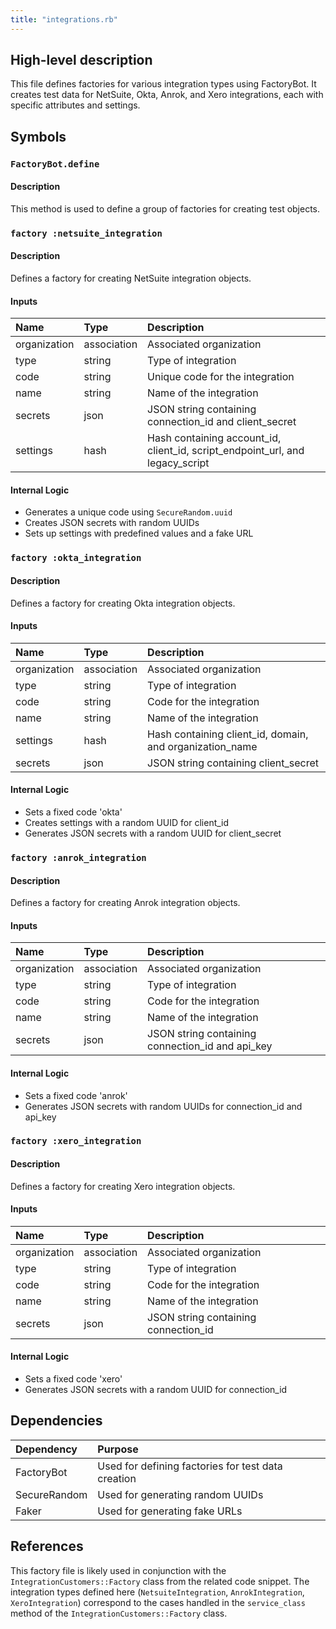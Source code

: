 ```yaml
---
title: "integrations.rb"
---
```


## High-level description
This file defines factories for various integration types using FactoryBot. It creates test data for NetSuite, Okta, Anrok, and Xero integrations, each with specific attributes and settings.

## Symbols

### `FactoryBot.define`
#### Description
This method is used to define a group of factories for creating test objects.

### `factory :netsuite_integration`
#### Description
Defines a factory for creating NetSuite integration objects.

#### Inputs
| Name | Type | Description |
|:-----|:-----|:------------|
| organization | association | Associated organization |
| type | string | Type of integration |
| code | string | Unique code for the integration |
| name | string | Name of the integration |
| secrets | json | JSON string containing connection_id and client_secret |
| settings | hash | Hash containing account_id, client_id, script_endpoint_url, and legacy_script |

#### Internal Logic
- Generates a unique code using `SecureRandom.uuid`
- Creates JSON secrets with random UUIDs
- Sets up settings with predefined values and a fake URL

### `factory :okta_integration`
#### Description
Defines a factory for creating Okta integration objects.

#### Inputs
| Name | Type | Description |
|:-----|:-----|:------------|
| organization | association | Associated organization |
| type | string | Type of integration |
| code | string | Code for the integration |
| name | string | Name of the integration |
| settings | hash | Hash containing client_id, domain, and organization_name |
| secrets | json | JSON string containing client_secret |

#### Internal Logic
- Sets a fixed code 'okta'
- Creates settings with a random UUID for client_id
- Generates JSON secrets with a random UUID for client_secret

### `factory :anrok_integration`
#### Description
Defines a factory for creating Anrok integration objects.

#### Inputs
| Name | Type | Description |
|:-----|:-----|:------------|
| organization | association | Associated organization |
| type | string | Type of integration |
| code | string | Code for the integration |
| name | string | Name of the integration |
| secrets | json | JSON string containing connection_id and api_key |

#### Internal Logic
- Sets a fixed code 'anrok'
- Generates JSON secrets with random UUIDs for connection_id and api_key

### `factory :xero_integration`
#### Description
Defines a factory for creating Xero integration objects.

#### Inputs
| Name | Type | Description |
|:-----|:-----|:------------|
| organization | association | Associated organization |
| type | string | Type of integration |
| code | string | Code for the integration |
| name | string | Name of the integration |
| secrets | json | JSON string containing connection_id |

#### Internal Logic
- Sets a fixed code 'xero'
- Generates JSON secrets with a random UUID for connection_id

## Dependencies
| Dependency | Purpose |
|:-----------|:--------|
| FactoryBot | Used for defining factories for test data creation |
| SecureRandom | Used for generating random UUIDs |
| Faker | Used for generating fake URLs |

## References
This factory file is likely used in conjunction with the `IntegrationCustomers::Factory` class from the related code snippet. The integration types defined here (`NetsuiteIntegration`, `AnrokIntegration`, `XeroIntegration`) correspond to the cases handled in the `service_class` method of the `IntegrationCustomers::Factory` class.